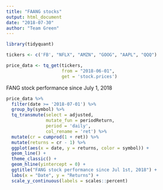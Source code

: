 ```yaml
---
title: "FAANG stocks"
output: html_document
date: "2018-07-30"
author: "Team Green"
---
```


```r

library(tidyquant)

tickers <- c('FB', "NFLX", "AMZN", "GOOG", "AAPL", "QQQ")

price_data <- tq_get(tickers,
                     from = "2018-06-01",
                     get = 'stock.prices')

```

FANG stock performance since July 1, 2018

```r

price_data %>%
  filter(date >= '2018-07-01') %>%
  group_by(symbol) %>%
  tq_transmute(select = adjusted,
               mutate_fun = periodReturn,
               period = 'daily',
               col_rename = 'ret') %>%
  mutate(cr = cumprod(1 + ret)) %>%
  mutate(returns = cr - 1) %>%
  ggplot(aes(x = date, y = returns, color = symbol)) +
  geom_line() +
  theme_classic() +
  geom_hline(yintercept = 0) +
  ggtitle("FANG stock performance since Jul 1st, 2018") +
  labs(x = "Date", y = "Returns") +
  scale_y_continuous(labels = scales::percent)

```


